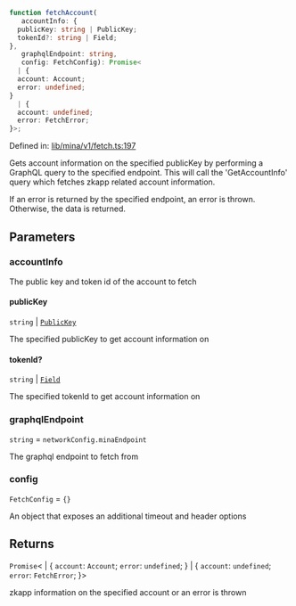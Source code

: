 ```ts
function fetchAccount(
   accountInfo: {
  publicKey: string | PublicKey;
  tokenId?: string | Field;
}, 
   graphqlEndpoint: string, 
   config: FetchConfig): Promise<
  | {
  account: Account;
  error: undefined;
}
  | {
  account: undefined;
  error: FetchError;
}>;
```

Defined in: [lib/mina/v1/fetch.ts:197](https://github.com/o1-labs/o1js/blob/fca908c243ee8e908efacaf73a882d48759e675a/src/lib/mina/v1/fetch.ts#L197)

Gets account information on the specified publicKey by performing a GraphQL query
to the specified endpoint. This will call the 'GetAccountInfo' query which fetches
zkapp related account information.

If an error is returned by the specified endpoint, an error is thrown. Otherwise,
the data is returned.

## Parameters

### accountInfo

The public key and token id of the account to fetch

#### publicKey

`string` \| [`PublicKey`](../classes/PublicKey.mdx)

The specified publicKey to get account information on

#### tokenId?

`string` \| [`Field`](../classes/Field.mdx)

The specified tokenId to get account information on

### graphqlEndpoint

`string` = `networkConfig.minaEndpoint`

The graphql endpoint to fetch from

### config

`FetchConfig` = `{}`

An object that exposes an additional timeout and header options

## Returns

`Promise`\<
  \| \{
  `account`: `Account`;
  `error`: `undefined`;
\}
  \| \{
  `account`: `undefined`;
  `error`: `FetchError`;
\}\>

zkapp information on the specified account or an error is thrown
